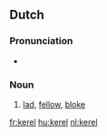 ==Dutch==

===Pronunciation===
*{{audio|Nl-kerel.ogg|audio}}

===Noun===
{{infl|nl|noun}}

# [[lad]], [[fellow]], [[bloke]]

[[fr:kerel]]
[[hu:kerel]]
[[nl:kerel]]